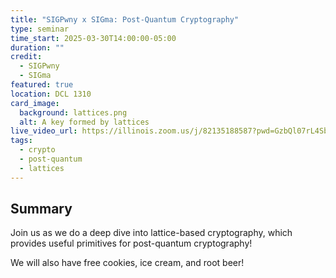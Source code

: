 ```yaml
---
title: "SIGPwny x SIGma: Post-Quantum Cryptography"
type: seminar
time_start: 2025-03-30T14:00:00-05:00
duration: ""
credit:
  - SIGPwny
  - SIGma
featured: true
location: DCL 1310
card_image:
  background: lattices.png
  alt: A key formed by lattices
live_video_url: https://illinois.zoom.us/j/82135188587?pwd=GzbQl07rL4SbjIV30zNGWbahUZ0GKz.1
tags:
  - crypto
  - post-quantum
  - lattices
---
```

## Summary
Join us as we do a deep dive into lattice-based cryptography, which provides useful primitives for post-quantum cryptography!

We will also have free cookies, ice cream, and root beer!
